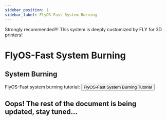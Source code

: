```yaml
---
sidebar_position: 1
sidebar_label: FlyOS-Fast System Burning
---
```


Strongly recommended!!! This system is deeply customized by FLY for 3D printers!

# FlyOS-Fast System Burning

## System Burning

FlyOS-Fast system burning tutorial: <Button variant="contained" disableElevation href="/docs/DebugDoc/flyos-fast/#Introduction">FlyOS-Fast System Burning Tutorial</Button>


## **Oops! The rest of the document is being updated, stay tuned...**
